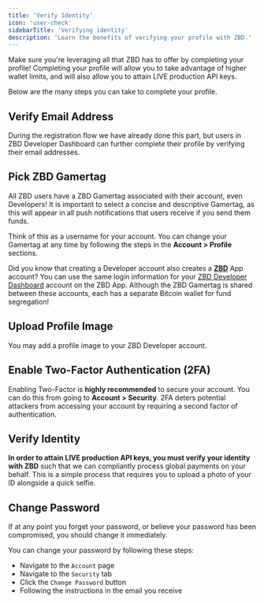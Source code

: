 ```yaml
---
title: 'Verify Identity'
icon: 'user-check'
sidebarTitle: 'Verifying identity'
description: 'Learn the benefits of verifying your profile with ZBD.'
---
```


Make sure you're leveraging all that ZBD has to offer by completing your profile! Completing your profile will allow you to take advantage of higher wallet limits, and will also allow you to attain LIVE production API keys.

Below are the many steps you can take to complete your profile.

## Verify Email Address

During the registration flow we have already done this part, but users in ZBD Developer Dashboard can further complete their profile by verifying their email addresses.

## Pick ZBD Gamertag

All ZBD users have a ZBD Gamertag associated with their account, even Developers! It is important to select a concise and descriptive Gamertag, as this will appear in all push notifications that users receive if you send them funds.

Think of this as a username for your account. You can change your Gamertag at any time by following the steps in the **Account > Profile** sections.

<Tip>Did you know that creating a Developer account also creates a [**ZBD**](https://zbd.gg) App account?
You can use the same login information for your [ZBD Developer Dashboard](https://dashboard.zebedee.io) account on the ZBD App. Although the ZBD Gamertag is shared between these accounts, each has a separate Bitcoin wallet for fund segregation!</Tip>

## Upload Profile Image

You may add a profile image to your ZBD Developer account.

## Enable Two-Factor Authentication (2FA)

Enabling Two-Factor is **highly recommended** to secure your account. You can do this from going to **Account > Security**. 2FA deters potential attackers from accessing your account by requiring a second factor of authentication.

## Verify Identity

**In order to attain LIVE production API keys, you must verify your identity with ZBD** such that we can compliantly process global payments on your behalf. This is a simple process that requires you to upload a photo of your ID alongside a quick selfie.

## Change Password

If at any point you forget your password, or believe your password has been compromised, you should change it immediately.

You can change your password by following these steps:

- Navigate to the `Account` page
- Navigate to the `Security` tab
- Click the `Change Password` button
- Following the instructions in the email you receive